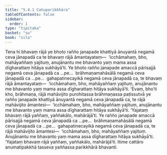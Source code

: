 ```yaml
---
title: "5.4.1 Catuparikkhāra"
tableOfContents: false
sidebar:
  order: 1
type: "tipitaka"
basket: "su"
book: "sila"
---
```



<DynamicBreadcrumb />

<Division number="339" book="sila">

<Paragraph number="550" book="sila">
Tena hi bhavaṃ rājā ye bhoto rañño janapade khattiyā ānuyantā negamā ceva jānapadā ca te bhavaṃ rājā āmantayataṃ—  ‘icchāmahaṃ, bho, mahāyaññaṃ yajituṃ, anujānantu me bhavanto yaṃ mama assa dīgharattaṃ hitāya sukhāyā’ti. Ye bhoto rañño janapade amaccā pārisajjā negamā ceva jānapadā ca …pe…  brāhmaṇamahāsālā negamā ceva jānapadā ca …pe…  gahapatinecayikā negamā ceva jānapadā ca, te bhavaṃ rājā āmantayataṃ—  ‘icchāmahaṃ, bho, mahāyaññaṃ yajituṃ, anujānantu me bhavanto yaṃ mama assa dīgharattaṃ hitāya sukhāyā’ti. ‘Evaṃ, bho’ti kho, brāhmaṇa, rājā mahāvijito purohitassa brāhmaṇassa paṭissutvā ye rañño janapade khattiyā ānuyantā negamā ceva jānapadā ca, te rājā mahāvijito āmantesi—  ‘icchāmahaṃ, bho, mahāyaññaṃ yajituṃ, anujānantu me bhavanto yaṃ mama assa dīgharattaṃ hitāya sukhāyā’ti. ‘Yajataṃ bhavaṃ rājā yaññaṃ, yaññakālo, mahārājā’ti. Ye rañño janapade amaccā pārisajjā negamā ceva jānapadā ca …pe…  brāhmaṇamahāsālā negamā ceva jānapadā ca …pe…  gahapatinecayikā negamā ceva jānapadā ca, te rājā mahāvijito āmantesi—  ‘icchāmahaṃ, bho, mahāyaññaṃ yajituṃ. Anujānantu me bhavanto yaṃ mama assa dīgharattaṃ hitāya sukhāyā’ti. ‘Yajataṃ bhavaṃ rājā yaññaṃ, yaññakālo, mahārājā’ti. Itime cattāro anumatipakkhā tasseva yaññassa parikkhārā bhavanti.
</Paragraph>
</Division>